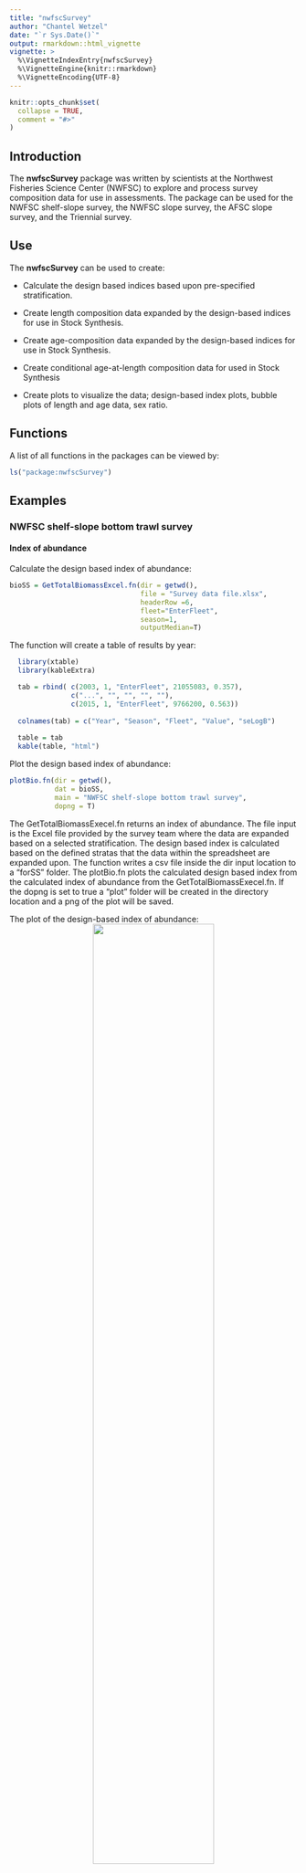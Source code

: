 ```yaml
---
title: "nwfscSurvey"
author: "Chantel Wetzel"
date: "`r Sys.Date()`"
output: rmarkdown::html_vignette
vignette: >
  %\VignetteIndexEntry{nwfscSurvey}
  %\VignetteEngine{knitr::rmarkdown}
  %\VignetteEncoding{UTF-8}
---
```


```r
knitr::opts_chunk$set(
  collapse = TRUE,
  comment = "#>"
)
```

## Introduction

The **nwfscSurvey** package was written by scientists at the Northwest Fisheries Science Center (NWFSC) to explore and process survey composition data for use in assessments.  The package can be used for the NWFSC shelf-slope survey, the NWFSC slope survey, the AFSC slope survey, and the Triennial survey.

## Use

The **nwfscSurvey** can be used to create:

* Calculate the design based indices based upon pre-specified stratification.

* Create length composition data expanded by the design-based indices for use in Stock Synthesis.

* Create age-composition data expanded by the design-based indices for use in Stock Synthesis.

* Create conditional age-at-length composition data for used in Stock Synthesis

* Create plots to visualize the data; design-based index plots, bubble plots of length and age data, sex ratio. 

## Functions

A list of all functions in the packages can be viewed by:

```r
ls("package:nwfscSurvey")
```

## Examples

### NWFSC shelf-slope bottom trawl survey

#### Index of abundance

Calculate the design based index of abundance:

```r
bioSS = GetTotalBiomassExcel.fn(dir = getwd(), 
                                file = "Survey data file.xlsx", 
                                headerRow =6,
                                fleet="EnterFleet", 
                                season=1, 
                                outputMedian=T)
```

The function will create a table of results by year:
```r
  library(xtable)
  library(kableExtra)

  tab = rbind( c(2003, 1, "EnterFleet", 21055083, 0.357),
               c("...", "", "", "", ""),
               c(2015, 1, "EnterFleet", 9766200, 0.563))
  
  colnames(tab) = c("Year", "Season", "Fleet", "Value", "seLogB")
  
  table = tab 
  kable(table, "html")
```

Plot the design based index of abundance:
```r
plotBio.fn(dir = getwd(), 
           dat = bioSS,  
           main = "NWFSC shelf-slope bottom trawl survey", 
           dopng = T)
```
The GetTotalBiomassExecel.fn returns an index of abundance. The file input is the Excel file provided by the survey team where the data are expanded based on a selected stratification. The design based index is calculated based on the defined stratas that the data within the spreadsheet are expanded upon. The function writes a csv file inside the dir input location to a "forSS" folder. The plotBio.fn plots the calculated design based index from the calculated index of abundance from the GetTotalBiomassExecel.fn. If the dopng is set to true a "plot" folder will be created in the directory location and a png of the plot will be saved.

The plot of the design-based index of abundance: 
<!--  !<center>[](https://github.com/nwfsc-assess/nwfscSurvey/vignettes/images/NWFSCBT_designed_based_index.png) {width=75%}<center>-->
<center>![](C:/Users/Chantel.Wetzel/Documents/GitHub/nwfscSurvey/vignettes/images/NWFSCBT_designed_based_index.png){width=65%}<center>

#### Length composition data
Read in the length composition data within the Excel file:
```r
lfs = readInExcelLengthComps.fn(file = "FisheryIndices2017_POP.xlsx", 
                                headerRow = 7)
View(lfs)
```
The "View" command opens a seperate window where the data frame read in by the readInExcelLengthComps.fn can be viewed.

A function to calculate the input sample size based on Stewart & Hamel (2014) which determined that the input sample size was related to the species group (flatfish, shelf rockfish, slope rockfish, thornyhead, others, or all groups) and number of tows. The function writes a csv file with the "forSS" folder containing the number of tows and observed fish by year. 

```r
n = getN(dir = getwd(), 
         dat = "FisheryIndices2017_POP.xlsx", 
         type = "length", 
         survey = "NWFSCBT", 
         species = "shelfrock")

```

The SS3LF.fn calculates and formats the length composition data for Stock Synthesis:
```r
lfsSS <- SS3LF.fn(dir = getwd(), 
                  len = lfs, 
                  lgthBins = len.bins, 
                  gender = 3, 
                  nSamps = n,
                  sexRatioUnsexed = NA, 
                  maxSizeUnsexed = NA)
```
The above call will calculate the length composition data for the length frequencies read in using the readInExcelLengthComps.fn and write the files inside the "forSS" folder. The example call does not assign unsexed fish to the sexed length comps but will produce csv files for both the sexed and unsexed fish. If you would like to assign the unsexed fish to a sex based on the sex ratio the user will need to specificy the sex ratio value (sexRatioUnsexed) to use for fish under a specified size (maxSizeUnsexed) where unsexed fish greater than the specified size will be assign based on the sex ratio from other observations.

To plot the length frequency data:
```r
plotFreqData.fn(dir = getwd(), 
                dat = lfsSS, 
                ylim = c(0,50), 
                yaxs = "i",
                ylab = "Length (cm)", 
                dopng = TRUE)

```
If the dopng is set to true a "plot" folder will be created in the directory location and a png of the plot will be saved: 

<!--  !<center>[](https://github.com/nwfsc-assess/nwfscSurvey/vignettes/images/Survey_Length_Frequency.png) {width=75%}<center>-->
<center>![](C:/Users/Chantel.Wetzel/Documents/GitHub/nwfscSurvey/vignettes/images/Survey_Length_Frequency.png){width=65%}<center>

#### Marginal age composition data
Read in the age data:
```r
ages <- readInExcelAgeComps.fn(file = "FisheryIndices2017_POP.xlsx",
                               headerRow = 7)
View(ages)
```

Calculate the marginal age sample size:
```r
n = getN(dir = getwd(), 
         file = "FisheryIndices2017_POP.xlsx", 
         type = "age", 
         species = "shelfrock")
```

The SS3AF.fn calculates and formats the age composition data for Stock Synthesis:
```r
afsSS <- SS3AF.fn(dir = getwd(), 
                  Age.df = ages, 
                  ageBins = age.bins, 
                  gender = 3, 
                  nSamps = n)
```
The above call will calculate the marginal age composition data for the age data read in using the readInExcelAgeComps.fn and write the files inside the "forSS" folder. 

To plot the age frequency data:
```r
plotFreqData.fn(dir = getwd(), 
                dat = afsSS, 
                ylim = c(0,42),
                ylab = "Age", 
                dopng = TRUE)
```
If the dopng is set to true a "plot" folder will be created in the directory location and a png of the plot will be saved.

#### Conditional-age-at-length data
To calculate conditional-age-at-length data formatted for SS:
```r
AatL <- SS3AgeAtLen.fn(dir = getwd(), 
                       ages = ages, 
                       lgthBins = len.bins, 
                       ageBins = age.bins)
```
The SS3AgeAtLen.fn creates unexpanded conditional-age-at-length data for both sexes with input sample sizes based on the observed number of fish in each length bin by year.


### Triennial shelf survey & AFSC slope survey

#### Index of abundance
The data from both the Triennial and AFSC surveys are provided in DMP files and have different formatting than the NWFSC shelf-slope survey data. Hence, specific Early West Coast (EWC) survey functions were created to work up these data. Generally, the inputs and processes applied to these data are similar to those applied to the NWFSC shelf-slope survey data.

Read in the catch, length and age data:
```r
setwd("Directory where data file is located")
load("Cath data file.dmp")
catch.dat = Catch.data.file

```

The catch data file: 
<!--  ![](https://github.com/nwfsc-assess/nwfscSurvey/vignettes/images/TriAFS_catch_file.png) -->
![](C:/Users/Chantel.Wetzel/Documents/GitHub/nwfscSurvey/vignettes/images/TriAFS_catch_file.png)


Read in the catch biomass and calculate the area fished, kg per km^2^, and catch per area based on the catch data file:
```r
triennial.catch <- ReadInBiomass.EWC.fn(dir=getwd(), 
                                        dat = catch.dat, 
                                        survey = "Tri.Shelf", 
                                        species=species_code, 
                                        subset_years = 1980:2004, 
                                        removeCAN=TRUE, 
                                        verbose=TRUE) 

```
The ReadInBiomass.EWC.fn will read in the biomass from the catch data file for the specified survey. The survey input to the function specifies which survey data to access. The options are "Tri.Shelf" or "AFSC.Slope". The species input should be a numerical value based on the "SPECIES_CODE" column in the catch data file. The subset_years input allows for the omission of years. The removeCAN input removes the tows in Canadian waters.

Define the stratas that will be used to calculate the design based index and expand composition data:
```r
strata.tri <- createStrataDF.fn(names=c("shallow", "deep"), 
                                depths = c(55, 183, 350), 
                                lats = c(40.5, 49))
```
This example creates two stratas, a shallow strata from 55-183m between 40.5 to 49 degrees latitude and a deep strata from 183-350m between 40.5 to 49 degrees latitude. 

```r
  library(xtable)
  library(kableExtra)
  tab = rbind( c("shallow", 23042.389, 55, 183, 40.5, 49),
               c("deep", 6065.469, 183, 350, 40.5, 49))
  
  colnames(tab) = c("Name", "Area", "BOTTOM_DEPTH.1", "BOTTOM_DEPTH.2", "START_LATITUDE.1", "START_LATITUDE.2")
  
  table = tab 
  kable(table, "html")
```

Calculate and plot the design based index of abundance:
```r
biomass <- DesignBasedEstBiomass.EWC.fn(dir = getwd(), 
                                        dat = triennial.catch, 
                                        strat.df=strata.tri)

plotBio.fn(dir = getwd(), biomass[[2]], pch=16, main = "Triennial", dopng = TRUE)

```
The DesignBasedEstBiomass.EWC.fn returns a list. The dat input is the read in biomass created by the ReadInBiomass.EWC.fn function. The design based index is calculated based on the defined stratas created by the createStrataDF.fn function. The function writes a csv file inside the dir input location to a "forSS" folder. The plotBio.fn plots the calculated design based index from the second list item from the DesignBasedEstBiomass.EWC.fn. If the dopng is set to true a "plot" folder will be created in the directory location and a png of the plot will be saved.

#### Length composition data
Read in the length data from the biological data file:
```r
load("Biological data file.dmp")
bio.dat = Biological.data.file

len <- ReadInLengths.EWC.fn(dir=getwd(), 
                            dat = bio.data,  
                            species=species_code, 
                            survey = "Tri.Shelf", 
                            subset_years = 1980:2004, 
                            removeCAN = TRUE, 
                            verbose=TRUE)
```
The ReadInLengths.EWC.fn function reads in the length data from the DMP file.

Calculate the effective sample sizes that will be used by SS:
```r
n = getN(dir = getwd(), 
         file = len, 
         type = "length", 
         survey = "Tri.Shelf", 
         species = "shelfrock", 
         printfolder = "forSS")

```
The calculated effective samples sizes is based on the Stewart and Hamel 2011 paper which determined the number of independent samples by tow for West Coast surveys.  The species options are "flatfish", "shelfrock", "sloperock", "thorny", "others", and "all". A csv file will be saved to the directory location inside a "forSS" folder. This file contains the number of tows, samples, and the effective sample size by year.  The getN function will return a vector of effective samples sizes that is then fed into the length frequency composition function.

Create length composition data for use in SS:
```r
LFs <- SurveyLFs.EWC.fn(dir = getwd(), 
                        datL = len, 
                        datTows = triennial.catch,  
                        strat.df = strata.tri,  
                        lgthBins = len.bins, 
                        gender = 3, 
                        sexRatioUnsexed = 0.5, 
                        maxSizeUnsexed = 20,
                        fleet = "Fleet Number", 
                        nSamps = n, 
                        month = "Month", 
                        remove999 = TRUE)
```
The SurveyLFs.EWC.fn calculates the length frequencies by length bin and creates a file formatted for use by SS. Two csv files will be created and saved in the directory location within a "forSS" folder. The first is the length composition data with the 999 column for fish below the minimum length bin and the second removes the 999 column by combining it with the first length bin by year. The remove999 input removes the 999 column for fish less than the initial length bin.

Plot the length frequencies:
```r
plotFreqData.fn(dir = getwd(), 
                dat = LFs, 
                survey = "Triennial", 
                ylim = c(0,50), 
                yaxs = "i", 
                ylab = "Length (cm)", 
                dopng = TRUE)
```
Plots the length frequencies by year and sex. If dopng is TRUE then a png file will be saved inside a "plots" folder inside the directory. The survey input defines the name to use in the main input during plotting.

#### Marginal age composition data
Read in the age data from the biological data file:
```r
age <- ReadInAges.EWC.fn(dir = getwd(), 
                         dat = bio.data,  
                         species = species_code, 
                         survey = "Tri.Shelf", 
                         subset_years = 1980:2004, 
                         removeCAN = TRUE, 
                         verbose=TRUE)

```
The ReadInAges.EWC.fn creates an R object with all the age data from the specified survey.

Calculate the effective sample size to be used in SS:
```r
n = getN(dir = getwd(), 
         file = age, 
         type = "age", 
         survey = "Tri.Shelf", 
         species = "shelfrock")

```
The calculated effective samples sizes is based on the Stewart and Hamel 2011 paper which determined the number of independent samples by tow for West Coast surveys.  The species options are "flatfish", "shelfrock", "sloperock", "thorny", "others", and "all". A csv file will be saved to the directory location inside a "forSS" folder. This file contains the number of tows, samples, and the effective sample size by year.  The getN function will return a vector of effective samples sizes that is then fed into the age frequency composition function.

Calculate the age composition data to be used in SS:
```r
AFs <- SurveyAFs.EWC.fn(dir = getwd(), 
                         datA = age, 
                         datTows = triennial.catch, 
                         strat.df = strata.tri, 
                         ageBins = age.bins, 
                         agelow = -1, 
                         agehigh = -1, 
                         ageErr = "Enter AgeErr Vector",
                         gender = 3, 
                         fleet = "Enter Fleet Number", 
                         nSamps = n, 
                         month = "Enter Month")
```
The SurveyAFs.EWC.fn calculates the age frequencies by age bin and creates a file formatted for use by SS. Two csv files will be created and saved in the directory location within a "forSS" folder. 

Plot the age frequencies:
```r
plotFreqData.fn(dir = getwd(), 
                dat = AFs, 
                survey = "Triennial", 
                ylim = c(0,42), 
                yaxs = "i", 
                ylab = "Age", 
                dopng = TRUE)
```
Plots the age frequencies by year and sex. If dopng is TRUE then a png file will be saved inside a "plots" folder inside the directory. The survey input defines the name to use in the main input during plotting.

#### Conditional-age-at-length data

Create conditional-age-at-length data to be used in SS:
```r
Ages <- SurveyAgeAtLen.EWC.fn(dir = getwd(), 
                              datAL = age, 
                              datTows = triennial.catch, 
                              strat.df = strata.tri, 
                              lgthBins=len.bins, 
                              ageBins = age.bins,
                              partition = 0,  
                              fleet = "Enter Fleet Number")

```
The SurveyAgeAtLen.EWC.fn function creates conditional-age-at-length data for the use in SS. Two csv files are created, females and males, and saved inside the "forSS" folder within the directory. The sample size is calculated based on the number of fish sampled for each length bin by year and sex. 